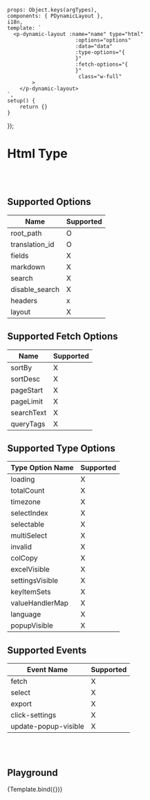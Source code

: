 
<Meta title='Data Display/Dynamic/Dynamic Layout/- Html'
      argTypes={getDynamicLayoutHtmlArgTypes()}/>


    props: Object.keys(argTypes),
    components: { PDynamicLayout },
    i18n,
    template: `
      <p-dynamic-layout :name="name" type="html"
                          :options="options"
                          :data="data"
                          :type-options="{
                          }"
                          :fetch-options="{
                          }"
                           class="w-full"
            >
        </p-dynamic-layout>
    `,
    setup() {
        return {}
    }
});


# Html Type
<br/>
<br/>

## Supported Options

| Name | Supported |
| ---- | ----------- |
| root_path | O |
| translation_id | O |
| fields | X |
| markdown | X |
| search | X |
| disable_search | X |
| headers | x |
| layout | X |

## Supported Fetch Options

| Name | Supported |
| ---- | ---- |
| sortBy | X |
| sortDesc | X |
| pageStart | X |
| pageLimit | X |
| searchText | X |
| queryTags | X |


## Supported Type Options

| Type Option Name | Supported |
| ---- | ---- |
| loading | X |
| totalCount | X |
| timezone | X |
| selectIndex | X |
| selectable | X |
| multiSelect | X |
| invalid | X |
| colCopy | X |
| excelVisible | X |
| settingsVisible | X |
| keyItemSets | X |
| valueHandlerMap | X |
| language | X |
| popupVisible | X |


## Supported Events

| Event Name | Supported |
| ---------- | ----------- |
| fetch | X |
| select | X |
| export | X |
| click-settings | X |
| update-popup-visible | X |


<br/>
<br/>

## Playground

<Canvas>
    <Story name="Playground" argTypes={{
        data: {
            name: 'data',
            type: {name: 'string'},
            defaultValue: '',
            control: {
                type: 'text'
            }
        }
    }} args={{
        type: 'html',
        data: mock.html.data,
        options: mock.html.options,
    }}>
        {Template.bind({})}
    </Story>
</Canvas>

<ArgsTable story="Playground"/>

<br/>
<br/>
